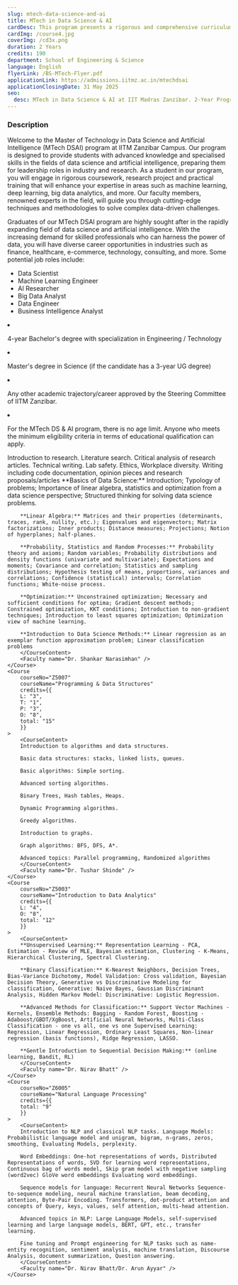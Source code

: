 ```yaml
---
slug: mtech-data-science-and-ai
title: MTech in Data Science & AI
cardDesc: This program presents a rigorous and comprehensive curriculum designed to cultivate expertise in DS & AI. Along with core courses like Mathematical Foundations of Data Science, Programming and Data Structures and a selection of supplementary electives. There is a heavy emphasis on hands-on lab work and industry driven projects, students acquire research aptitude along with the necessary skills to succeed in the job market.
cardImg: /course4.jpg
coverImg: /cd3x.png
duration: 2 Years
credits: 190
department: School of Engineering & Science
language: English
flyerLink: /BS-MTech-Flyer.pdf
applicationLink: https://admissions.iitmz.ac.in/mtechdsai
applicationClosingDate: 31 May 2025
seo:
  desc: MTech in Data Science & AI at IIT Madras Zanzibar. 2-Year Program. Specialized Skills in AI, Machine Learning, Big Data, And More. Apply Now.
---
```

<section>
<h3>Description</h3>
<p>Welcome to the Master of Technology in Data Science and Artificial Intelligence (MTech DSAI) program at IITM Zanzibar Campus. Our program is designed to provide students with advanced knowledge and specialised skills in the fields of data science and artificial intelligence, preparing them for leadership roles in industry and research. As a student in our program, you will engage in rigorous coursework, research project and practical training that will enhance your expertise in areas such as machine learning, deep learning, big data analytics, and more. Our faculty members, renowned experts in the field, will guide you through cutting-edge techniques and methodologies to solve complex data-driven challenges.</p>
</section>

<JobProspects>
    <p>
    Graduates of our MTech DSAI program are highly sought after in the rapidly expanding field of data science and artificial intelligence. With the increasing demand for skilled professionals who can harness the power of data, you will have diverse career opportunities in industries such as finance, healthcare, e-commerce, technology, consulting, and more. Some potential job roles include:
    </p>
    <ul>
        <li><FaCheck />Data Scientist</li>
        <li><FaCheck />Machine Learning Engineer</li>
        <li><FaCheck />AI Researcher</li>
        <li><FaCheck />Big Data Analyst</li>
        <li><FaCheck />Data Engineer</li>
        <li><FaCheck />Business Intelligence Analyst</li>
    </ul>
</JobProspects>

<CourseEligibility>
    <li>
        <BsFillCheckCircleFill />
        <p>
            4-year Bachelor's degree with specialization in Engineering / Technology
        </p>
    </li>
    <li>
        <BsFillCheckCircleFill  />
        <p>Master's degree in Science (if the candidate has a 3-year UG degree)</p>
    </li>
    <li>
        <BsFillCheckCircleFill  />
        <p>Any other academic trajectory/career approved by the Steering Committee of IITM Zanzibar.</p>
    </li>
    <li>
        <BsFillCheckCircleFill  />
        <p>For the MTech DS & AI program, there is no age limit. Anyone who meets the minimum eligibility criteria in terms of educational qualification can apply.</p>
    </li>
</CourseEligibility>

<Curriculum>
<Semester title="Semester I" credits="54">
    <Course
        courseNo="Z5009"
        courseName="Research Skills & Seminar"
        credits={{
        P: "3",
        O: "3",
        total: "6"
        }}
    >
        <CourseContent>
        Introduction to research.
        Literature search.
        Critical analysis of research articles.
        Technical writing.
        Lab safety.
        Ethics, Workplace diversity.
        Writing including code documentation, opinion pieces and research proposals/articles
        </CourseContent>
        <Faculty name="Dr. AK Suresh" />
    </Course>
    <Course
        courseNo="Z5001"
        courseName="Mathematical foundations of Data Science"
        credits={{
        L: "3",
        T: "1",
        O: "8",
        total: "12"
        }}
    >
        <CourseContent>
        **Basics of Data Science:** Introduction; Typology of problems; Importance of linear algebra, statistics and optimization from a data science perspective; Structured thinking for solving data science problems.

        **Linear Algebra:** Matrices and their properties (determinants, traces, rank, nullity, etc.); Eigenvalues and eigenvectors; Matrix factorizations; Inner products; Distance measures; Projections; Notion of hyperplanes; half-planes.

        **Probability, Statistics and Random Processes:** Probability theory and axioms; Random variables; Probability distributions and density functions (univariate and multivariate); Expectations and moments; Covariance and correlation; Statistics and sampling distributions; Hypothesis testing of means, proportions, variances and correlations; Confidence (statistical) intervals; Correlation functions; White-noise process.

        **Optimization:** Unconstrained optimization; Necessary and sufficient conditions for optima; Gradient descent methods; Constrained optimization, KKT conditions; Introduction to non-gradient techniques; Introduction to least squares optimization; Optimization view of machine learning.

        **Introduction to Data Science Methods:** Linear regression as an exemplar function approximation problem; Linear classification problems
        </CourseContent>
        <Faculty name="Dr. Shankar Narasimhan" />
    </Course>
    <Course
        courseNo="Z5007"
        courseName="Programming & Data Structures"
        credits={{
        L: "3",
        T: "1",
        P: "3",
        O: "8",
        total: "15"
        }}
    >
        <CourseContent>
        Introduction to algorithms and data structures.

        Basic data structures: stacks, linked lists, queues.

        Basic algorithms: Simple sorting.

        Advanced sorting algorithms.

        Binary Trees, Hash tables, Heaps.

        Dynamic Programming algorithms.

        Greedy algorithms.

        Introduction to graphs.

        Graph algorithms: BFS, DFS, A*.

        Advanced topics: Parallel programming, Randomized algorithms
        </CourseContent>
        <Faculty name="Dr. Tushar Shinde" />
    </Course>
    <Course
        courseNo="Z5003"
        courseName="Introduction to Data Analytics"
        credits={{
        L: "4",
        O: "8",
        total: "12"
        }}
    >
        <CourseContent>
        **Unsupervised Learning:** Representation Learning - PCA, Estimation - Review of MLE, Bayesian estimation, Clustering - K-Means, Hierarchical Clustering, Spectral Clustering.

        **Binary Classification:** K-Nearest Neighbors, Decision Trees, Bias-Variance Dichotomy, Model Validation: Cross validation, Bayesian Decision Theory, Generative vs Discriminative Modeling for classification, Generative: Naive Bayes, Gaussian Discriminant Analysis, Hidden Markov Model: Discriminative: Logistic Regression.

        **Advanced Methods for Classification:** Support Vector Machines - Kernels, Ensemble Methods: Bagging - Random Forest, Boosting - Adaboost/GBDT/XgBoost, Artificial Neural Networks, Multi-Class Classification - one vs all, one vs one Supervised Learning: Regression, Linear Regression, Ordinary Least Squares, Non-linear regression (basis functions), Ridge Regression, LASSO.

        **Gentle Introduction to Sequential Decision Making:** (online learning, Bandit, RL)
        </CourseContent>
        <Faculty name="Dr. Nirav Bhatt" />
    </Course>
    <Course
        courseNo="Z6005"
        courseName="Natural Language Processing"
        credits={{
        total: "9"
        }}
    >
        <CourseContent>
        Introduction to NLP and classical NLP tasks. Language Models: Probabilistic language model and unigram, bigram, n-grams, zeros, smoothing, Evaluating Models, perplexity.

        Word Embeddings: One-hot representations of words, Distributed Representations of words, SVD for learning word representations, Continuous bag of words model, Skip gram model with negative sampling (word2vec) GloVe word embeddings Evaluating word embeddings.

        Sequence models for language: Recurrent Neural Networks Sequence-to-sequence modeling, neural machine translation, beam decoding, attention, Byte-Pair Encoding. Transformers, dot-product attention and concepts of Query, keys, values, self attention, multi-head attention.

        Advanced topics in NLP: Large Language Models, self-supervised learning and large language models, BERT, GPT, etc., transfer learning.

        Fine tuning and Prompt engineering for NLP tasks such as name-entity recognition, sentiment analysis, machine translation, Discourse Analysis, document summarization, Question answering.
        </CourseContent>
        <Faculty name="Dr. Nirav Bhatt/Dr. Arun Ayyar" />
    </Course>
  </Semester>

  <Semester title="Semester II" credits="52">
    <Course
        courseName="Elective"
        credits={{
        total: "9"
        }}
    />
    <Course
        courseName="HS Elective"
        credits={{
        L: "3",
        O: "6",
        total: "9"
        }}
    />
    <Course
        courseName="Programming & Data Structures"
        credits={{
        L: "3",
        T: "1",
        P: "3",
        O: "8",
        total: "15"
        }}
    />
    <Course
        courseName="Big Data Laboratory"
        credits={{
        P: "3",
        O: "3",
        total: "6"
        }}
    />
    <Course
        courseName="Data Analytics Laboratory"
        credits={{
        P: "3",
        O: "3",
        total: "6"
        }}
    />
    <Course
        courseName="Elective 2"
        credits={{
        total: "9"
        }}
    />
    <Course
        courseName="Elective 3"
        credits={{
        total: "9"
        }}
    />
    <Course
        courseName="Elective 4"
        credits={{
        total: "10"
        }}
    />
  </Semester>

  <Semester title="Semester III" credits="50">
    <Course
        courseName="Project I (Summer)"
        credits={{
        O: "20",
        total: "20"
        }}
    />
    <Course
        courseName="Project II"
        credits={{
        O: "30",
        total: "30"
        }}
    />
  </Semester>

  <Semester title="Semester IV" credits="40">
    <Course
        courseName="Project III"
        credits={{
        O: "40",
        total: "40"
        }}
    />
  </Semester>
</Curriculum>
